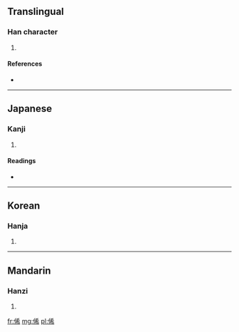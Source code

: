 ==Translingual==

===Han character===
{{Han char|rn=9|rad=人|as=07|sn=9|four=2422<sub>7</sub>|canj=人大大月 (OKKB)}}

# {{defn|Han|sort=人07}}

====References====
* {{Han ref|kx=0105.130|dkj=00698|dj=0222.020|hdz=10163.070|uh=4FD9|ud=20441|bh=CDE6|bd=52710}}

----

==Japanese==

===Kanji===
{{ja-kanji|grade=|rs=人07}}

# {{defn|Japanese|sort=人07}}

====Readings====
* {{ja-readings|on=[[き]] (ki), [[け]] (ke), [[かい]] (kai)|kun=[[うつたえる]] (utsutaeru), [[こびへつらう]] (kobihetsurau), [[ほのか]] (honoka)}}

----

==Korean==

===Hanja===
{{ko-hanja|hangeul=희|rv=hui|mr=hŭi}}

# {{defn|Korean|sort=人07}}

----

==Mandarin==

===Hanzi===
{{cmn-hanzi|pin=[[xī]] ([[xi1]])|wg=hsi<sup>1</sup>}}

# {{defn|Mandarin|sort=人07}}

[[fr:俙]]
[[mg:俙]]
[[pl:俙]]